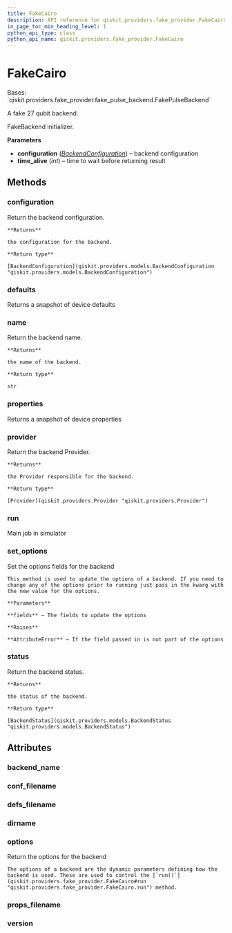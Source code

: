 ```yaml
---
title: FakeCairo
description: API reference for qiskit.providers.fake_provider.FakeCairo
in_page_toc_min_heading_level: 1
python_api_type: class
python_api_name: qiskit.providers.fake_provider.FakeCairo
---
```


# FakeCairo

<Class id="qiskit.providers.fake_provider.FakeCairo" isDedicatedPage={true} github="https://github.com/qiskit/qiskit/tree/stable/0.21/qiskit/providers/fake_provider/backends/cairo/fake_cairo.py" signature="FakeCairo">
  Bases: `qiskit.providers.fake_provider.fake_pulse_backend.FakePulseBackend`

  A fake 27 qubit backend.

  FakeBackend initializer.

  **Parameters**

  *   **configuration** ([*BackendConfiguration*](qiskit.providers.models.BackendConfiguration "qiskit.providers.models.BackendConfiguration")) – backend configuration
  *   **time\_alive** (*int*) – time to wait before returning result

  ## Methods

  ### configuration

  <Function id="qiskit.providers.fake_provider.FakeCairo.configuration" signature="FakeCairo.configuration()">
    Return the backend configuration.

    **Returns**

    the configuration for the backend.

    **Return type**

    [BackendConfiguration](qiskit.providers.models.BackendConfiguration "qiskit.providers.models.BackendConfiguration")
  </Function>

  ### defaults

  <Function id="qiskit.providers.fake_provider.FakeCairo.defaults" signature="FakeCairo.defaults()">
    Returns a snapshot of device defaults
  </Function>

  ### name

  <Function id="qiskit.providers.fake_provider.FakeCairo.name" signature="FakeCairo.name()">
    Return the backend name.

    **Returns**

    the name of the backend.

    **Return type**

    str
  </Function>

  ### properties

  <Function id="qiskit.providers.fake_provider.FakeCairo.properties" signature="FakeCairo.properties()">
    Returns a snapshot of device properties
  </Function>

  ### provider

  <Function id="qiskit.providers.fake_provider.FakeCairo.provider" signature="FakeCairo.provider()">
    Return the backend Provider.

    **Returns**

    the Provider responsible for the backend.

    **Return type**

    [Provider](qiskit.providers.Provider "qiskit.providers.Provider")
  </Function>

  ### run

  <Function id="qiskit.providers.fake_provider.FakeCairo.run" signature="FakeCairo.run(run_input, **kwargs)">
    Main job in simulator
  </Function>

  ### set\_options

  <Function id="qiskit.providers.fake_provider.FakeCairo.set_options" signature="FakeCairo.set_options(**fields)">
    Set the options fields for the backend

    This method is used to update the options of a backend. If you need to change any of the options prior to running just pass in the kwarg with the new value for the options.

    **Parameters**

    **fields** – The fields to update the options

    **Raises**

    **AttributeError** – If the field passed in is not part of the options
  </Function>

  ### status

  <Function id="qiskit.providers.fake_provider.FakeCairo.status" signature="FakeCairo.status()">
    Return the backend status.

    **Returns**

    the status of the backend.

    **Return type**

    [BackendStatus](qiskit.providers.models.BackendStatus "qiskit.providers.models.BackendStatus")
  </Function>

  ## Attributes

  ### backend\_name

  <Attribute id="qiskit.providers.fake_provider.FakeCairo.backend_name" attributeValue="'fake_cairo'" />

  ### conf\_filename

  <Attribute id="qiskit.providers.fake_provider.FakeCairo.conf_filename" attributeValue="'conf_cairo.json'" />

  ### defs\_filename

  <Attribute id="qiskit.providers.fake_provider.FakeCairo.defs_filename" attributeValue="'defs_cairo.json'" />

  ### dirname

  <Attribute id="qiskit.providers.fake_provider.FakeCairo.dirname" attributeValue="'/home/runner/work/qiskit/qiskit/.tox/docs/lib/python3.8/site-packages/qiskit/providers/fake_provider/backends/cairo'" />

  ### options

  <Attribute id="qiskit.providers.fake_provider.FakeCairo.options">
    Return the options for the backend

    The options of a backend are the dynamic parameters defining how the backend is used. These are used to control the [`run()`](qiskit.providers.fake_provider.FakeCairo#run "qiskit.providers.fake_provider.FakeCairo.run") method.
  </Attribute>

  ### props\_filename

  <Attribute id="qiskit.providers.fake_provider.FakeCairo.props_filename" attributeValue="'props_cairo.json'" />

  ### version

  <Attribute id="qiskit.providers.fake_provider.FakeCairo.version" attributeValue="1" />
</Class>

